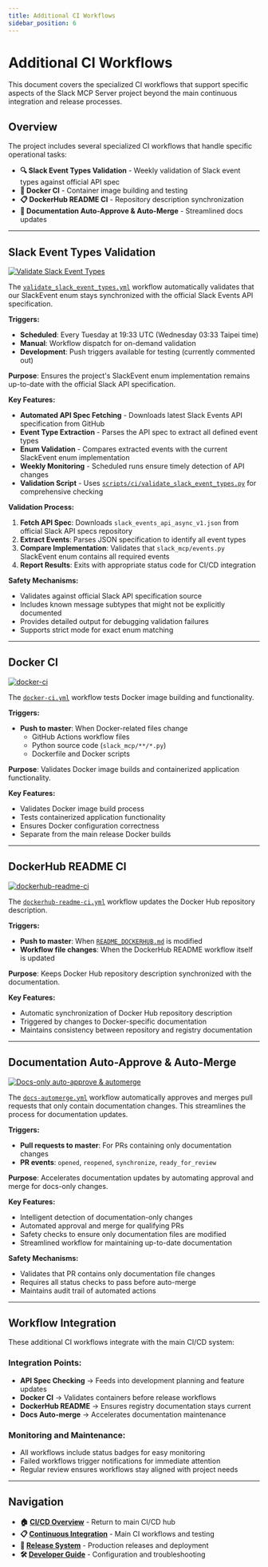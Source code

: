 ```yaml
---
title: Additional CI Workflows
sidebar_position: 6
---
```


# Additional CI Workflows

This document covers the specialized CI workflows that support specific aspects of the Slack MCP Server project beyond the main continuous integration and release processes.

## Overview

The project includes several specialized CI workflows that handle specific operational tasks:

- **🔍 Slack Event Types Validation** - Weekly validation of Slack event types against official API spec
- **🐳 Docker CI** - Container image building and testing
- **📋 DockerHub README CI** - Repository description synchronization
- **🤖 Documentation Auto-Approve & Auto-Merge** - Streamlined docs updates

---

## Slack Event Types Validation

[![Validate Slack Event Types](https://github.com/Chisanan232/slack-mcp-server/actions/workflows/validate_slack_event_types.yml/badge.svg)](https://github.com/Chisanan232/slack-mcp-server/actions/workflows/validate_slack_event_types.yml)

The [`validate_slack_event_types.yml`](https://github.com/Chisanan232/slack-mcp-server/blob/master/.github/workflows/validate_slack_event_types.yml) workflow automatically validates that our SlackEvent enum stays synchronized with the official Slack Events API specification.

**Triggers:**
- **Scheduled**: Every Tuesday at 19:33 UTC (Wednesday 03:33 Taipei time)
- **Manual**: Workflow dispatch for on-demand validation
- **Development**: Push triggers available for testing (currently commented out)

**Purpose**: Ensures the project's SlackEvent enum implementation remains up-to-date with the official Slack API specification.

**Key Features:**
- **Automated API Spec Fetching** - Downloads latest Slack Events API specification from GitHub
- **Event Type Extraction** - Parses the API spec to extract all defined event types
- **Enum Validation** - Compares extracted events with the current SlackEvent enum implementation
- **Weekly Monitoring** - Scheduled runs ensure timely detection of API changes
- **Validation Script** - Uses [`scripts/ci/validate_slack_event_types.py`](https://github.com/Chisanan232/slack-mcp-server/blob/master/scripts/ci/validate_slack_event_types.py) for comprehensive checking

**Validation Process:**
1. **Fetch API Spec**: Downloads `slack_events_api_async_v1.json` from official Slack API specs repository
2. **Extract Events**: Parses JSON specification to identify all event types
3. **Compare Implementation**: Validates that `slack_mcp/events.py` SlackEvent enum contains all required events
4. **Report Results**: Exits with appropriate status code for CI/CD integration

**Safety Mechanisms:**
- Validates against official Slack API specification source
- Includes known message subtypes that might not be explicitly documented
- Provides detailed output for debugging validation failures
- Supports strict mode for exact enum matching

---

## Docker CI

[![docker-ci](https://github.com/Chisanan232/slack-mcp-server/actions/workflows/docker-ci.yml/badge.svg)](https://github.com/Chisanan232/slack-mcp-server/actions/workflows/docker-ci.yml)

The [`docker-ci.yml`](https://github.com/Chisanan232/slack-mcp-server/blob/master/.github/workflows/docker-ci.yml) workflow tests Docker image building and functionality.

**Triggers:**
- **Push to master**: When Docker-related files change
  - GitHub Actions workflow files
  - Python source code (`slack_mcp/**/*.py`)
  - Dockerfile and Docker scripts

**Purpose**: Validates Docker image builds and containerized application functionality.

**Key Features:**
- Validates Docker image build process
- Tests containerized application functionality
- Ensures Docker configuration correctness
- Separate from the main release Docker builds

---

## DockerHub README CI

[![dockerhub-readme-ci](https://github.com/Chisanan232/slack-mcp-server/actions/workflows/dockerhub-readme-ci.yml/badge.svg)](https://github.com/Chisanan232/slack-mcp-server/actions/workflows/dockerhub-readme-ci.yml)

The [`dockerhub-readme-ci.yml`](https://github.com/Chisanan232/slack-mcp-server/blob/master/.github/workflows/dockerhub-readme-ci.yml) workflow updates the Docker Hub repository description.

**Triggers:**
- **Push to master**: When [`README_DOCKERHUB.md`](https://github.com/Chisanan232/slack-mcp-server/blob/master/README_DOCKERHUB.md) is modified
- **Workflow file changes**: When the DockerHub README workflow itself is updated

**Purpose**: Keeps Docker Hub repository description synchronized with the documentation.

**Key Features:**
- Automatic synchronization of Docker Hub repository description
- Triggered by changes to Docker-specific documentation
- Maintains consistency between repository and registry documentation

---

## Documentation Auto-Approve & Auto-Merge

[![Docs-only auto-approve & automerge](https://github.com/Chisanan232/slack-mcp-server/actions/workflows/docs-automerge.yml/badge.svg)](https://github.com/Chisanan232/slack-mcp-server/actions/workflows/docs-automerge.yml)

The [`docs-automerge.yml`](https://github.com/Chisanan232/slack-mcp-server/blob/master/.github/workflows/docs-automerge.yml) workflow automatically approves and merges pull requests that only contain documentation changes. This streamlines the process for documentation updates.

**Triggers:**
- **Pull requests to master**: For PRs containing only documentation changes
- **PR events**: `opened`, `reopened`, `synchronize`, `ready_for_review`

**Purpose**: Accelerates documentation updates by automating approval and merge for docs-only changes.

**Key Features:**
- Intelligent detection of documentation-only changes
- Automated approval and merge for qualifying PRs
- Safety checks to ensure only documentation files are modified
- Streamlined workflow for maintaining up-to-date documentation

**Safety Mechanisms:**
- Validates that PR contains only documentation file changes
- Requires all status checks to pass before auto-merge
- Maintains audit trail of automated actions

---

## Workflow Integration

These additional CI workflows integrate with the main CI/CD system:

### **Integration Points:**
- **API Spec Checking** → Feeds into development planning and feature updates
- **Docker CI** → Validates containers before release workflows 
- **DockerHub README** → Ensures registry documentation stays current
- **Docs Auto-merge** → Accelerates documentation maintenance

### **Monitoring and Maintenance:**
- All workflows include status badges for easy monitoring
- Failed workflows trigger notifications for immediate attention
- Regular review ensures workflows stay aligned with project needs

---

## Navigation

- **🏠 [CI/CD Overview](./index)** - Return to main CI/CD hub
- **📋 [Continuous Integration](./continuous-integration)** - Main CI workflows and testing
- **🔄 [Release System](./release-system)** - Production releases and deployment
- **🛠️ [Developer Guide](./developer-guide)** - Configuration and troubleshooting
